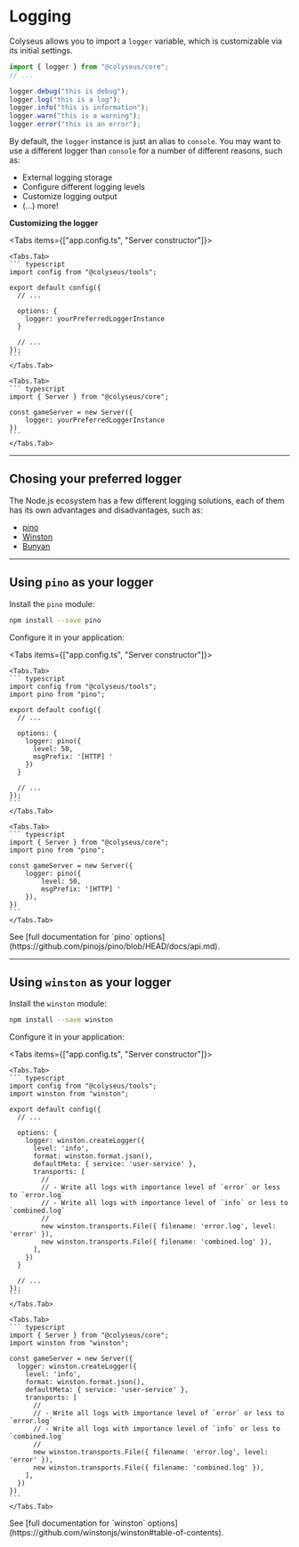 
# Logging

Colyseus allows you to import a `logger` variable, which is customizable via its
initial settings.

```typescript
import { logger } from "@colyseus/core";
// ...

logger.debug("this is debug");
logger.log("this is a log");
logger.info("this is information");
logger.warn("this is a warning");
logger.error("this is an error");
```

By default, the `logger` instance is just an alias to `console`. You may want to
use a different logger than `console` for a number of different reasons, such
as:

- External logging storage
- Configure different logging levels
- Customize logging output
- (...) more!

**Customizing the logger**

<Tabs items={["app.config.ts", "Server constructor"]}>

    <Tabs.Tab>
    ``` typescript
    import config from "@colyseus/tools";

    export default config({
      // ...

      options: {
        logger: yourPreferredLoggerInstance
      }

      // ...
    });
    ```
    </Tabs.Tab>

    <Tabs.Tab>
    ``` typescript
    import { Server } from "@colyseus/core";

    const gameServer = new Server({
        logger: yourPreferredLoggerInstance
    })
    ```
    </Tabs.Tab>
</Tabs>

---

## Chosing your preferred logger

The Node.js ecosystem has a few different logging solutions, each of them has its own advantages and disadvantages, such as:

- [pino](https://www.npmjs.com/package/pino)
- [Winston](https://www.npmjs.com/package/winston)
- [Bunyan](https://www.npmjs.com/package/bunyan)

---

## Using `pino` as your logger

Install the `pino` module:

```sh npm2yarn
npm install --save pino
```

Configure it in your application:

<Tabs items={["app.config.ts", "Server constructor"]}>

    <Tabs.Tab>
    ``` typescript
    import config from "@colyseus/tools";
    import pino from "pino";

    export default config({
      // ...

      options: {
        logger: pino({
          level: 50,
          msgPrefix: '[HTTP] '
        })
      }

      // ...
    });
    ```
    </Tabs.Tab>

    <Tabs.Tab>
    ``` typescript
    import { Server } from "@colyseus/core";
    import pino from "pino";

    const gameServer = new Server({
        logger: pino({
            level: 50,
            msgPrefix: '[HTTP] '
        }),
    })
    ```
    </Tabs.Tab>
</Tabs>

<Callout type="info">
    See [full documentation for `pino` options](https://github.com/pinojs/pino/blob/HEAD/docs/api.md).
</Callout>

---

## Using `winston` as your logger

Install the `winston` module:

```sh npm2yarn
npm install --save winston
```

Configure it in your application:

<Tabs items={["app.config.ts", "Server constructor"]}>

    <Tabs.Tab>
    ``` typescript
    import config from "@colyseus/tools";
    import winston from "winston";

    export default config({
      // ...

      options: {
        logger: winston.createLogger({
          level: 'info',
          format: winston.format.json(),
          defaultMeta: { service: 'user-service' },
          transports: [
            //
            // - Write all logs with importance level of `error` or less to `error.log`
            // - Write all logs with importance level of `info` or less to `combined.log`
            //
            new winston.transports.File({ filename: 'error.log', level: 'error' }),
            new winston.transports.File({ filename: 'combined.log' }),
          ],
        })
      }

      // ...
    });
    ```
    </Tabs.Tab>

    <Tabs.Tab>
    ``` typescript
    import { Server } from "@colyseus/core";
    import winston from "winston";

    const gameServer = new Server({
      logger: winston.createLogger({
        level: 'info',
        format: winston.format.json(),
        defaultMeta: { service: 'user-service' },
        transports: [
          //
          // - Write all logs with importance level of `error` or less to `error.log`
          // - Write all logs with importance level of `info` or less to `combined.log`
          //
          new winston.transports.File({ filename: 'error.log', level: 'error' }),
          new winston.transports.File({ filename: 'combined.log' }),
        ],
      })
    })
    ```
    </Tabs.Tab>
</Tabs>

<Callout type="info">
    See [full documentation for `winston` options](https://github.com/winstonjs/winston#table-of-contents).
</Callout>
